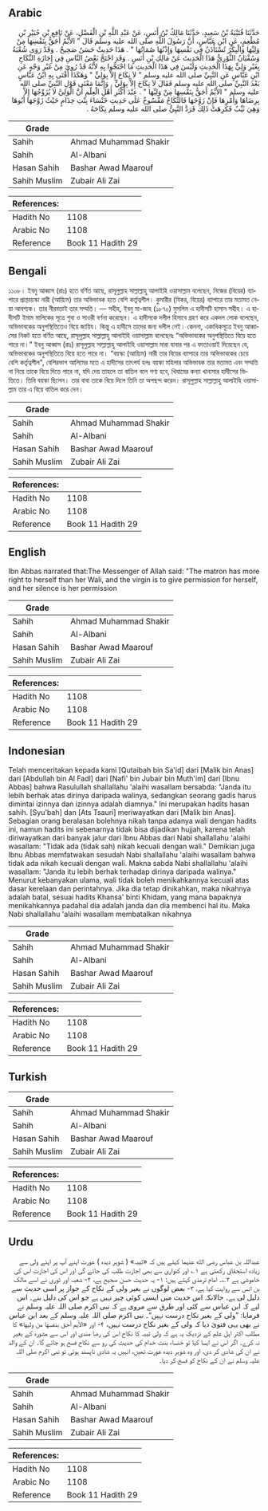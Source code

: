 ## Arabic

<div
  dir="rtl"
  lang="ar"
  style={{ fontSize: "larger", backgroundColor: "#f8f9fa", padding: 20 }}
>
  حَدَّثَنَا قُتَيْبَةُ بْنُ سَعِيدٍ، حَدَّثَنَا مَالِكُ بْنُ أَنَسٍ، عَنْ
  عَبْدِ اللَّهِ بْنِ الْفَضْلِ، عَنْ نَافِعِ بْنِ جُبَيْرِ بْنِ مُطْعِمٍ، عَنِ
  ابْنِ عَبَّاسٍ، أَنَّ رَسُولَ اللَّهِ صلى الله عليه وسلم قَالَ ‏"‏ الأَيِّمُ
  أَحَقُّ بِنَفْسِهَا مِنْ وَلِيِّهَا وَالْبِكْرُ تُسْتَأْذَنُ فِي نَفْسِهَا
  وَإِذْنُهَا صُمَاتُهَا ‏"‏ ‏.‏ هَذَا حَدِيثٌ حَسَنٌ صَحِيحٌ ‏.‏ وَقَدْ رَوَى
  شُعْبَةُ وَسُفْيَانُ الثَّوْرِيُّ هَذَا الْحَدِيثَ عَنْ مَالِكِ بْنِ أَنَسٍ
  ‏.‏ وَقَدِ احْتَجَّ بَعْضُ النَّاسِ فِي إِجَازَةِ النِّكَاحِ بِغَيْرِ وَلِيٍّ
  بِهَذَا الْحَدِيثِ وَلَيْسَ فِي هَذَا الْحَدِيثِ مَا احْتَجُّوا بِهِ لأَنَّهُ
  قَدْ رُوِيَ مِنْ غَيْرِ وَجْهٍ عَنِ ابْنِ عَبَّاسٍ عَنِ النَّبِيِّ صلى الله
  عليه وسلم ‏"‏ لاَ نِكَاحَ إِلاَّ بِوَلِيٍّ ‏"‏ وَهَكَذَا أَفْتَى بِهِ ابْنُ
  عَبَّاسٍ بَعْدَ النَّبِيِّ صلى الله عليه وسلم فَقَالَ لاَ نِكَاحَ إِلاَّ
  بِوَلِيٍّ ‏.‏ وَإِنَّمَا مَعْنَى قَوْلِ النَّبِيِّ صلى الله عليه وسلم ‏"‏
  الأَيِّمُ أَحَقُّ بِنَفْسِهَا مِنْ وَلِيِّهَا ‏"‏ ‏.‏ عِنْدَ أَكْثَرِ أَهْلِ
  الْعِلْمِ أَنَّ الْوَلِيَّ لاَ يُزَوِّجُهَا إِلاَّ بِرِضَاهَا وَأَمْرِهَا
  فَإِنْ زَوَّجَهَا فَالنِّكَاحُ مَفْسُوخٌ عَلَى حَدِيثِ خَنْسَاءَ بِنْتِ
  خِذَامٍ حَيْثُ زَوَّجَهَا أَبُوهَا وَهِيَ ثَيِّبٌ فَكَرِهَتْ ذَلِكَ فَرَدَّ
  النَّبِيُّ صلى الله عليه وسلم نِكَاحَهُ ‏.‏
</div>
<div style={{ backgroundColor: "#f8f9fa", padding: 20, marginBottom: 10 }}>
  <table>
    <thead>
      <tr>
        <th>Grade</th>
        <th></th>
      </tr>
    </thead>
    <tbody>
      <tr>
        <td>Sahih</td>
        <td>Ahmad Muhammad Shakir</td>
      </tr>
      <tr>
        <td>Sahih</td>
        <td>Al-Albani</td>
      </tr>
      <tr>
        <td>Hasan Sahih</td>
        <td>Bashar Awad Maarouf</td>
      </tr>
      <tr>
        <td>Sahih Muslim</td>
        <td>Zubair Ali Zai</td>
      </tr>
    </tbody>
  </table>
  <table>
    <thead>
      <tr>
        <th>References:</th>
        <th></th>
      </tr>
    </thead>
    <tbody>
      <tr>
        <td>Hadith No</td>
        <td>1108</td>
      </tr>
      <tr>
        <td>Arabic No</td>
        <td>1108</td>
      </tr>
      <tr>
        <td>Reference</td>
        <td>Book 11 Hadith 29</td>
      </tr>
    </tbody>
  </table>
</div>

## Bengali

<div
  dir="ltr"
  lang="bn"
  style={{ fontSize: "larger", backgroundColor: "#f8f9fa", padding: 20 }}
>
  ১১০৮। ইবনু আব্বাস (রাঃ) হতে বর্ণিত আছে, রাসূলুল্লাহ সাল্লাল্লাহু আলাইহি
  ওয়াসাল্লাম বলেছেন, নিজের (বিয়ের) ব্যাপারে প্রাপ্তবয়স্কা নারী (আয়্যিম) তার
  অভিভাবক হতে বেশি কর্তৃত্বশীল। কুমারীর (বিকর, বিয়ের) ব্যাপারে তার মতামত নেয়া
  আবশ্যক। তার নীরবতাই তার সম্মতি। — সহীহ, ইবনু মা-জাহ (১৮৭০) মুসলিম এ হাদীসটি
  হাসান সহীহ। এ হাদীসটি ইমাম মালিকের সূত্রে শুবা ও সাওরী বর্ণনা করেছেন। এ
  হাদীসকে দলীল হিসাবে গ্রহণ করে একদল লোক বলেছেন, অভিভাবকের অনুপস্থিতিতেও বিয়ে
  জায়িয। কিন্তু এ হাদীসে তাদের জন্য দলীল নেই। কেননা, একাধিকসূত্রে ইবনু আব্বাসের
  নিকট হতে বর্ণিত আছে, রাসূলুল্লাহ সাল্লাল্লাহু আলাইহি ওয়াসাল্লাম বলেছেনঃ
  “অভিভাবকের অনুপস্থিতিতে বিয়ে হতে পারে না।” ইবনু আব্বাস (রাঃ) রাসূলুল্লাহ
  সাল্লাল্লাহু আলাইহি ওয়াসাল্লাম মারা যাবার পর এ ফাতাওয়াই দিয়েছেন যে,
  অভিভাবকের অনুপস্থিতিতে বিয়ে হতে পারে না। “বয়স্কা (আয়্যিম) নারী তার বিয়ের
  ব্যাপারে তার অভিভাবকের চেয়ে বেশি কর্তৃত্বশীল", বেশিরভাগ আলিমের মতে এ হাদীসের
  তাৎপর্য হলঃ বয়স্কা মহিলার অভিভাবক তার মতামত এবং সম্মতি না নিয়ে তাকে বিয়ে
  দিতে পারে না, যদি দেয় তাহলে তা বাতিল বলে গণ্য হবে, খিযামের কন্যা খানাসার
  হাদীসের ভিত্তিতে। তিনি বয়স্কা ছিলেন। তার বাবা তাকে বিয়ে দিলে তিনি তা অপছন্দ
  করেন। রাসূলুল্লাহ সাল্লাল্লাহু আলাইহি ওয়াসাল্লাম তার এ বিয়ে বাতিল করে দেন।
</div>
<div style={{ backgroundColor: "#f8f9fa", padding: 20, marginBottom: 10 }}>
  <table>
    <thead>
      <tr>
        <th>Grade</th>
        <th></th>
      </tr>
    </thead>
    <tbody>
      <tr>
        <td>Sahih</td>
        <td>Ahmad Muhammad Shakir</td>
      </tr>
      <tr>
        <td>Sahih</td>
        <td>Al-Albani</td>
      </tr>
      <tr>
        <td>Hasan Sahih</td>
        <td>Bashar Awad Maarouf</td>
      </tr>
      <tr>
        <td>Sahih Muslim</td>
        <td>Zubair Ali Zai</td>
      </tr>
    </tbody>
  </table>
  <table>
    <thead>
      <tr>
        <th>References:</th>
        <th></th>
      </tr>
    </thead>
    <tbody>
      <tr>
        <td>Hadith No</td>
        <td>1108</td>
      </tr>
      <tr>
        <td>Arabic No</td>
        <td>1108</td>
      </tr>
      <tr>
        <td>Reference</td>
        <td>Book 11 Hadith 29</td>
      </tr>
    </tbody>
  </table>
</div>

## English

<div
  dir="ltr"
  lang="en"
  style={{ fontSize: "larger", backgroundColor: "#f8f9fa", padding: 20 }}
>
  Ibn Abbas narrated that:The Messenger of Allah said: "The matron has more
  right to herself than her Wali, and the virgin is to give permission for
  herself, and her silence is her permission
</div>
<div style={{ backgroundColor: "#f8f9fa", padding: 20, marginBottom: 10 }}>
  <table>
    <thead>
      <tr>
        <th>Grade</th>
        <th></th>
      </tr>
    </thead>
    <tbody>
      <tr>
        <td>Sahih</td>
        <td>Ahmad Muhammad Shakir</td>
      </tr>
      <tr>
        <td>Sahih</td>
        <td>Al-Albani</td>
      </tr>
      <tr>
        <td>Hasan Sahih</td>
        <td>Bashar Awad Maarouf</td>
      </tr>
      <tr>
        <td>Sahih Muslim</td>
        <td>Zubair Ali Zai</td>
      </tr>
    </tbody>
  </table>
  <table>
    <thead>
      <tr>
        <th>References:</th>
        <th></th>
      </tr>
    </thead>
    <tbody>
      <tr>
        <td>Hadith No</td>
        <td>1108</td>
      </tr>
      <tr>
        <td>Arabic No</td>
        <td>1108</td>
      </tr>
      <tr>
        <td>Reference</td>
        <td>Book 11 Hadith 29</td>
      </tr>
    </tbody>
  </table>
</div>

## Indonesian

<div
  dir="ltr"
  lang="id"
  style={{ fontSize: "larger", backgroundColor: "#f8f9fa", padding: 20 }}
>
  Telah menceritakan kepada kami [Qutaibah bin Sa'id] dari [Malik bin Anas] dari
  [Abdullah bin Al Fadl] dari [Nafi' bin Jubair bin Muth'im] dari [Ibnu Abbas]
  bahwa Rasulullah shallallahu 'alaihi wasallam bersabda: "Janda itu lebih
  berhak atas dirinya daripada walinya, sedangkan seorang gadis harus dimintai
  izinnya dan izinnya adalah diamnya." Ini merupakan hadits hasan sahih.
  [Syu'bah] dan [Ats Tsauri] meriwayatkan dari [Malik bin Anas]. Sebagian orang
  beralasan bolehnya nikah tanpa adanya wali dengan hadits ini, namun hadits ini
  sebenarnya tidak bisa dijadikan hujjah, karena telah diriwayatkan dari banyak
  jalur dari Ibnu Abbas dari Nabi shallallahu 'alaihi wasallam: "Tidak ada
  (tidak sah) nikah kecuali dengan wali." Demikian juga Ibnu Abbas memfatwakan
  sesudah Nabi shallallahu 'alaihi wasallam bahwa tidak ada nikah kecuali dengan
  wali. Makna sabda Nabi shallallahu 'alaihi wasallam: "Janda itu lebih berhak
  terhadap dirinya daripada walinya." Menurut kebanyakan ulama, wali tidak boleh
  menikahkannya kecuali atas dasar kerelaan dan perintahnya. Jika dia tetap
  dinikahkan, maka nikahnya adalah batal, sesuai hadits Khansa' binti Khidam,
  yang mana bapaknya menikahkannya padahal dia adalah janda dan dia membenci hal
  itu. Maka Nabi shallallahu 'alaihi wasallam membatalkan nikahnya
</div>
<div style={{ backgroundColor: "#f8f9fa", padding: 20, marginBottom: 10 }}>
  <table>
    <thead>
      <tr>
        <th>Grade</th>
        <th></th>
      </tr>
    </thead>
    <tbody>
      <tr>
        <td>Sahih</td>
        <td>Ahmad Muhammad Shakir</td>
      </tr>
      <tr>
        <td>Sahih</td>
        <td>Al-Albani</td>
      </tr>
      <tr>
        <td>Hasan Sahih</td>
        <td>Bashar Awad Maarouf</td>
      </tr>
      <tr>
        <td>Sahih Muslim</td>
        <td>Zubair Ali Zai</td>
      </tr>
    </tbody>
  </table>
  <table>
    <thead>
      <tr>
        <th>References:</th>
        <th></th>
      </tr>
    </thead>
    <tbody>
      <tr>
        <td>Hadith No</td>
        <td>1108</td>
      </tr>
      <tr>
        <td>Arabic No</td>
        <td>1108</td>
      </tr>
      <tr>
        <td>Reference</td>
        <td>Book 11 Hadith 29</td>
      </tr>
    </tbody>
  </table>
</div>

## Turkish

<div
  dir="ltr"
  lang="tr"
  style={{ fontSize: "larger", backgroundColor: "#f8f9fa", padding: 20 }}
></div>
<div style={{ backgroundColor: "#f8f9fa", padding: 20, marginBottom: 10 }}>
  <table>
    <thead>
      <tr>
        <th>Grade</th>
        <th></th>
      </tr>
    </thead>
    <tbody>
      <tr>
        <td>Sahih</td>
        <td>Ahmad Muhammad Shakir</td>
      </tr>
      <tr>
        <td>Sahih</td>
        <td>Al-Albani</td>
      </tr>
      <tr>
        <td>Hasan Sahih</td>
        <td>Bashar Awad Maarouf</td>
      </tr>
      <tr>
        <td>Sahih Muslim</td>
        <td>Zubair Ali Zai</td>
      </tr>
    </tbody>
  </table>
  <table>
    <thead>
      <tr>
        <th>References:</th>
        <th></th>
      </tr>
    </thead>
    <tbody>
      <tr>
        <td>Hadith No</td>
        <td>1108</td>
      </tr>
      <tr>
        <td>Arabic No</td>
        <td>1108</td>
      </tr>
      <tr>
        <td>Reference</td>
        <td>Book 11 Hadith 29</td>
      </tr>
    </tbody>
  </table>
</div>

## Urdu

<div
  dir="rtl"
  lang="ur"
  style={{ fontSize: "larger", backgroundColor: "#f8f9fa", padding: 20 }}
>
  عبداللہ بن عباس رضی الله عنہما کہتے ہیں کہ «ثیبہ» ( شوہر دیدہ ) عورت اپنے آپ
  پر اپنے ولی سے زیادہ استحقاق رکھتی ہے ۱؎ اور کنواری سے بھی اجازت طلب کی جائے
  گی اور اس کی اجازت اس کی خاموشی ہے ۲؎۔ امام ترمذی کہتے ہیں: ۱- یہ حدیث حسن
  صحیح ہے، ۲- شعبہ اور ثوری نے اسے مالک بن انس سے روایت کیا ہے، ۳- بعض لوگوں نے
  بغیر ولی کے نکاح کے جواز پر اسی حدیث سے دلیل لی ہے۔ حالانکہ اس حدیث میں ایسی
  کوئی چیز نہیں ہے جو اس کی دلیل بنے۔ اس لیے کہ ابن عباس سے کئی اور طرق سے مروی
  ہے کہ نبی اکرم صلی اللہ علیہ وسلم نے فرمایا: ”ولی کے بغیر نکاح درست نہیں“۔ نبی
  اکرم صلی اللہ علیہ وسلم کے بعد ابن عباس نے بھی یہی فتویٰ دیا کہ ولی کے بغیر
  نکاح درست نہیں، ۴- اور «الأيم أحق بنفسها من وليها» کا مطلب اکثر اہل علم کے
  نزدیک یہ ہے کہ ولی ثیبہ کا نکاح اس کی رضا مندی اور اس سے مشورہ کے بغیر نہ کرے۔
  اگر اس نے ایسا کیا تو خنساء بنت خدام کی حدیث کی رو سے نکاح فسح ہو جائے گا۔ ان
  کے والد نے ان کی شادی کر دی، اور وہ شوہر دیدہ عورت تھیں، انہیں یہ شادی ناپسند
  ہوئی تو نبی اکرم صلی اللہ علیہ وسلم نے ان کے نکاح کو فسخ کر دیا۔
</div>
<div style={{ backgroundColor: "#f8f9fa", padding: 20, marginBottom: 10 }}>
  <table>
    <thead>
      <tr>
        <th>Grade</th>
        <th></th>
      </tr>
    </thead>
    <tbody>
      <tr>
        <td>Sahih</td>
        <td>Ahmad Muhammad Shakir</td>
      </tr>
      <tr>
        <td>Sahih</td>
        <td>Al-Albani</td>
      </tr>
      <tr>
        <td>Hasan Sahih</td>
        <td>Bashar Awad Maarouf</td>
      </tr>
      <tr>
        <td>Sahih Muslim</td>
        <td>Zubair Ali Zai</td>
      </tr>
    </tbody>
  </table>
  <table>
    <thead>
      <tr>
        <th>References:</th>
        <th></th>
      </tr>
    </thead>
    <tbody>
      <tr>
        <td>Hadith No</td>
        <td>1108</td>
      </tr>
      <tr>
        <td>Arabic No</td>
        <td>1108</td>
      </tr>
      <tr>
        <td>Reference</td>
        <td>Book 11 Hadith 29</td>
      </tr>
    </tbody>
  </table>
</div>
